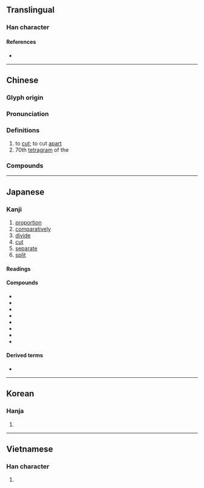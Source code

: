 {{also|𝍋}}
{{character info/new}}
==Translingual==

===Han character===
{{Han char|rn=18|rad=刀|as=10|sn=12|four=32600|canj=JRLN|ids=⿰害刂}}

====References====
* {{Han ref|kx=0142.320|dkj=02112|dj=0323.040|hdz=10351.070|uh=5272|ud=21106|bh=B3CE|bd=46030}}

----

==Chinese==
{{zh-forms}}

===Glyph origin===
{{Han etym}}

===Pronunciation===
{{zh-pron
|m=gē
|m-s=
|c=got3
|c-t=
|g=
|h=pfs=kot
|j=
|md=
|mn=koah/kat
|mn_note=koah - vernacular; kat - literary
|mn-t=
|w=
|x=
|mc=y
|oc=y
|cat=
}}

===Definitions===
{{zh-hanzi}}

# to [[cut]]; to cut [[apart]]
# 70th [[tetragram]] of the {{w|Taixuanjing}}

===Compounds===
{{zh-der|分割|收割|切割|割斷|割捨|割裂|宰割|閹割|交割|割據|割接|割禮|割草|割讓|不可分割|任人宰割|餘割|分割區|切割機|割價|割傷|割包|割包皮|割取|割和青|割地|割棄|割捆機|割曬機|割漆|割炬|割愛|割禾|割禾青|割線|割股療親|割膠|割脈|割草機|割袍斷義|割除|割頸|割雞焉用牛刀|雙曲餘割|封建割據|心如刀割|忍痛割愛|收割機|收割者|正割|氣割|氧割|聯合收割機|臠割|自割|鉛刀一割|難割難捨|黃金分割|割臂之盟|割掉|割肚牽腸|割接法|割蜜|割切|割尾巴|割席|割治}}

{{zh-cat|Elementary}}

----

==Japanese==

===Kanji===
{{ja-kanji|grade=6|rs=刀10}}

# [[proportion]]
# [[comparatively]]
# [[divide]]
# [[cut]]
# [[separate]]
# [[split]]

====Readings====
{{ja-readings
|goon=かち
|kanon=かつ
|kun=さ-く, わ-る, わ-れる, わり-
}}

====Compounds====
* {{ja-r|割愛|かつあい}}
* {{ja-r|割拠|かっきょ}}
* {{ja-r|割譲|かつじょう}}
* {{ja-r|割腹|かっぷく}}
* {{ja-r|割烹|かっぽう}}
* {{ja-r|割合|わりあい}}
* {{ja-r|割引|わりびき}}
* {{ja-r|割り箸|わりばし}}

====Derived terms====
* {{ja-r|割る|わる}}

----

==Korean==

===Hanja===
{{ko-hanja|hangeul=할|rv=hal|mr=hal|y=hal|eumhun=[[베다|벨]]|ehrv=bel|ehmr=pel}}

# {{defn|lang=ko|sort=刀10}}

----

==Vietnamese==

===Han character===
{{vi-hantu|[[cát]], [[cắt]], [[xắt]]|rs=刀10}}

# {{defn|lang=vi|sort=刀10}}